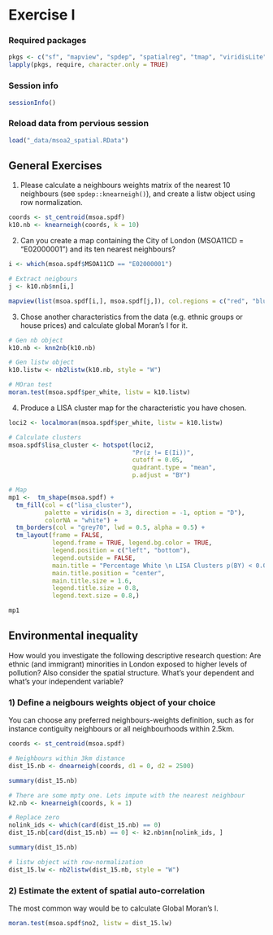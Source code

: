 ::: {.content-hidden unless-format="html"}
$$
\newcommand{\Exp}{\mathrm{E}}
\newcommand\given[1][]{\:#1\vert\:}
\newcommand{\Cov}{\mathrm{Cov}}
\newcommand{\Var}{\mathrm{Var}}
\newcommand{\rank}{\mathrm{rank}}
\newcommand{\bm}[1]{\boldsymbol{\mathbf{#1}}}
$$
:::


# Exercise I

### Required packages {.unnumbered}

```r
pkgs <- c("sf", "mapview", "spdep", "spatialreg", "tmap", "viridisLite") # note: load spdep first, then spatialreg
lapply(pkgs, require, character.only = TRUE)

```

### Session info {.unnumbered}

```r
sessionInfo()

```

### Reload data from pervious session {.unnumbered}

```r
load("_data/msoa2_spatial.RData")
```



## General Exercises

1. Please calculate a neighbours weights matrix of the nearest 10 neighbours (see `spdep::knearneigh()`), and create a listw object using row normalization.

```r
coords <- st_centroid(msoa.spdf)
k10.nb <- knearneigh(coords, k = 10)
```

2. Can you create a map containing the City of London (MSOA11CD = "E02000001") and its ten nearest neighbours?


```r
i <- which(msoa.spdf$MSOA11CD == "E02000001")

# Extract neigbours
j <- k10.nb$nn[i,]

mapview(list(msoa.spdf[i,], msoa.spdf[j,]), col.regions = c("red", "blue"))
```




3. Chose another characteristics from the data (e.g. ethnic groups or house prices) and calculate global Moran's I for it.

```r
# Gen nb object
k10.nb <- knn2nb(k10.nb)

# Gen listw object
k10.listw <- nb2listw(k10.nb, style = "W")

# MOran test
moran.test(msoa.spdf$per_white, listw = k10.listw)
```


4. Produce a LISA cluster map for the characteristic you have chosen.



```r
loci2 <- localmoran(msoa.spdf$per_white, listw = k10.listw)

# Calculate clusters
msoa.spdf$lisa_cluster <- hotspot(loci2, 
                                  "Pr(z != E(Ii))", 
                                  cutoff = 0.05, 
                                  quadrant.type = "mean",
                                  p.adjust = "BY")

# Map
mp1 <-  tm_shape(msoa.spdf) + 
  tm_fill(col = c("lisa_cluster"),
          palette = viridis(n = 3, direction = -1, option = "D"),
          colorNA = "white") +
  tm_borders(col = "grey70", lwd = 0.5, alpha = 0.5) +
  tm_layout(frame = FALSE,
            legend.frame = TRUE, legend.bg.color = TRUE,
            legend.position = c("left", "bottom"),
            legend.outside = FALSE,
            main.title = "Percentage White \n LISA Clusters p(BY) < 0.05", 
            main.title.position = "center",
            main.title.size = 1.6,
            legend.title.size = 0.8,
            legend.text.size = 0.8,)

mp1
```



## Environmental inequality

How would you investigate the following descriptive research question: Are ethnic (and immigrant) minorities in London exposed to higher levels of pollution? Also consider the spatial structure. What's your dependent and what's your independent variable?

### 1) Define a neigbours weights object of your choice {.unnumbered}

You can choose any preferred neighbours-weights definition, such as for instance contiguity neighbours or all neighbourhoods within 2.5km. 


```r
coords <- st_centroid(msoa.spdf)

# Neighbours within 3km distance
dist_15.nb <- dnearneigh(coords, d1 = 0, d2 = 2500)

summary(dist_15.nb)

# There are some mpty one. Lets impute with the nearest neighbour
k2.nb <- knearneigh(coords, k = 1)

# Replace zero
nolink_ids <- which(card(dist_15.nb) == 0)
dist_15.nb[card(dist_15.nb) == 0] <- k2.nb$nn[nolink_ids, ]

summary(dist_15.nb)

# listw object with row-normalization
dist_15.lw <- nb2listw(dist_15.nb, style = "W")

```


### 2) Estimate the extent of spatial auto-correlation {.unnumbered}

The most common way would be to calculate Global Moran's I.

```r
moran.test(msoa.spdf$no2, listw = dist_15.lw)
```
